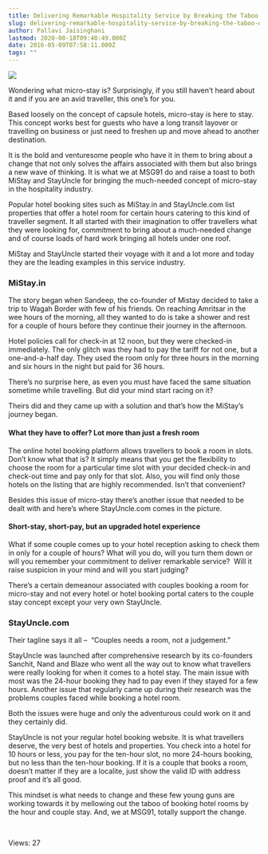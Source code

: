 ```yaml
---
title: Delivering Remarkable Hospitality Service by Breaking the Taboo of Micro-Stay
slug: delivering-remarkable-hospitality-service-by-breaking-the-taboo-of-micro-stay
author: Pallavi Jaisinghani
lastmod: 2020-08-18T09:40:49.000Z
date: 2016-05-09T07:58:11.000Z
tags: ""
---
```


![](https://images-msg91.s3.ap-south-1.amazonaws.com/content/images/wordpress//2016/05/stock-photo-happy-young-couple-relaxing-in-hotel-room-165192506-300x200.jpg)


Wondering what micro-stay is? Surprisingly, if you still haven’t heard about it and if you are an avid traveller, this one’s for you.


Based loosely on the concept of capsule hotels, micro-stay is here to stay. This concept works best for guests who have a long transit layover or travelling on business or just need to freshen up and move ahead to another destination.


It is the bold and venturesome people who have it in them to bring about a change that not only solves the affairs associated with them but also brings a new wave of thinking. It is what we at MSG91 do and raise a toast to both MiStay and StayUncle for bringing the much-needed concept of micro-stay in the hospitality industry.


Popular hotel booking sites such as MiStay.in and StayUncle.com list properties that offer a hotel room for certain hours catering to this kind of traveller segment. It all started with their imagination to offer travellers what they were looking for, commitment to bring about a much-needed change and of course loads of hard work bringing all hotels under one roof.


MiStay and StayUncle started their voyage with it and a lot more and today they are the leading examples in this service industry.


### **MiStay.in**


The story began when Sandeep, the co-founder of Mistay decided to take a trip to Wagah Border with few of his friends. On reaching Amritsar in the wee hours of the morning, all they wanted to do is take a shower and rest for a couple of hours before they continue their journey in the afternoon.


Hotel policies call for check-in at 12 noon, but they were checked-in immediately. The only glitch was they had to pay the tariff for not one, but a one-and-a-half day. They used the room only for three hours in the morning and six hours in the night but paid for 36 hours.


There’s no surprise here, as even you must have faced the same situation sometime while travelling. But did your mind start racing on it?


Theirs did and they came up with a solution and that’s how the MiStay’s journey began. 


#### **What they have to offer? Lot more than just a fresh room**


The online hotel booking platform allows travellers to book a room in slots. Don’t know what that is? It simply means that you get the flexibility to choose the room for a particular time slot with your decided check-in and check-out time and pay only for that slot. Also, you will find only those hotels on the listing that are highly recommended. Isn’t that convenient?


Besides this issue of micro-stay there’s another issue that needed to be dealt with and here’s where StayUncle.com comes in the picture.


#### **Short-stay, short-pay, but an upgraded hotel experience**


What if some couple comes up to your hotel reception asking to check them in only for a couple of hours? What will you do, will you turn them down or will you remember your commitment to deliver remarkable service?  Will it raise suspicion in your mind and will you start judging?


There’s a certain demeanour associated with couples booking a room for micro-stay and not every hotel or hotel booking portal caters to the couple stay concept except your very own StayUncle.


### **StayUncle.com**


Their tagline says it all –  “Couples needs a room, not a judgement.”


StayUncle was launched after comprehensive research by its co-founders Sanchit, Nand and Blaze who went all the way out to know what travellers were really looking for when it comes to a hotel stay. The main issue with most was the 24-hour booking they had to pay even if they stayed for a few hours. Another issue that regularly came up during their research was the problems couples faced while booking a hotel room.


Both the issues were huge and only the adventurous could work on it and they certainly did.


StayUncle is not your regular hotel booking website. It is what travellers deserve, the very best of hotels and properties. You check into a hotel for 10 hours or less, you pay for the ten-hour slot, no more 24-hours booking, but no less than the ten-hour booking. If it is a couple that books a room, doesn’t matter if they are a localite, just show the valid ID with address proof and it’s all good. 


This mindset is what needs to change and these few young guns are working towards it by mellowing out the taboo of booking hotel rooms by the hour and couple stay. And, we at MSG91, totally support the change.


 


 Views: 27


